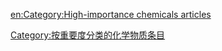 {{catmore1|[[Wikipedia:化学物质专题|Wikipedia:化学物质专题]]}}
{{Articles by Importance | topic=化学物质 | importance= }}
{{CategoryTOC}}

{{empty category}}

[[Category:按重要度分类的化学物质条目|Category:按重要度分类的化学物质条目]]

[[en:Category:High-importance_chemicals_articles|en:Category:High-importance chemicals articles]]
